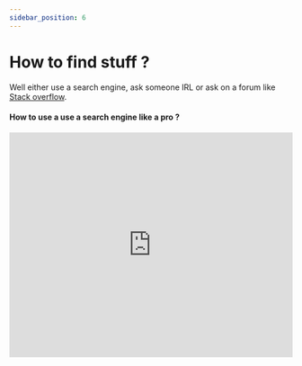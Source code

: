 ```yaml
---
sidebar_position: 6
---
```


# How to find stuff ?

Well either use a search engine, ask someone IRL or ask on a forum like [Stack overflow](https://stackoverflow.com/).

#### How to use a use a search engine like a pro ?

<iframe
  width="100%"
  height="400"
  src="https://www.youtube.com/embed/cEBkvm0-rg0"
  title="YouTube video player"
  frameBorder="0"
  allow="accelerometer; autoplay; clipboard-write; encrypted-media; gyroscope; picture-in-picture"
  allowFullScreen
></iframe>
